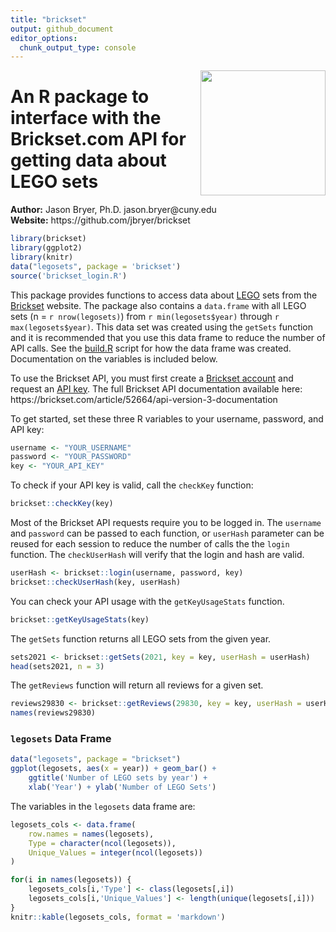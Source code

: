 ```yaml
---
title: "brickset"
output: github_document
editor_options: 
  chunk_output_type: console
---
```


<a href='https://github.com/jbryer/brickset'><img src='brickset.png' align="right" height="200" /></a>

# An R package to interface with the Brickset.com API for getting data about LEGO sets

**Author:** Jason Bryer, Ph.D. jason.bryer@cuny.edu  
**Website:** https://github.com/jbryer/brickset

```r
library(brickset)
library(ggplot2)
library(knitr)
data("legosets", package = 'brickset')
source('brickset_login.R')
```

This package provides functions to access data about [LEGO](https://lego.com) sets from the [Brickset](https://brickset.com) website. The package also contains a `data.frame` with all LEGO sets (n = `r nrow(legosets)`) from `r min(legosets$year)` through `r max(legosets$year)`. This data set was created using the `getSets` function and it is recommended that you use this data frame to reduce the number of API calls. See the [build.R](build.R) script for how the data frame was created. Documentation on the variables is included below.

To use the Brickset API, you must first create a [Brickset account](https://brickset.com/signup) and request an [API key](http://brickset.com/tools/webservices/requestkey). The full Brickset API documentation available here: https://brickset.com/article/52664/api-version-3-documentation

To get started, set these three R variables to your username, password, and API key:

```r
username <- "YOUR_USERNAME"
password <- "YOUR_PASSWORD"
key <- "YOUR_API_KEY"
```

To check if your API key is valid, call the `checkKey` function:

```r
brickset::checkKey(key)
```

Most of the Brickset API requests require you to be logged in. The `username` and `password` can be passed to each function, or `userHash` parameter can be reused for each session to reduce the number of calls the the `login` function. The `checkUserHash` will verify that the login and hash are valid.

```r
userHash <- brickset::login(username, password, key)
brickset::checkUserHash(key, userHash)
```

You can check your API usage with the `getKeyUsageStats` function.

```r
brickset::getKeyUsageStats(key)
```

The `getSets` function returns all LEGO sets from the given year.

```r
sets2021 <- brickset::getSets(2021, key = key, userHash = userHash)
head(sets2021, n = 3)
```

The `getReviews` function will return all reviews for a given set.

```r
reviews29830 <- brickset::getReviews(29830, key = key, userHash = userHash)
names(reviews29830)
```

### `legosets` Data Frame

```r
data("legosets", package = "brickset")
ggplot(legosets, aes(x = year)) + geom_bar() +
	ggtitle('Number of LEGO sets by year') +
	xlab('Year') + ylab('Number of LEGO Sets')
```

The variables in the `legosets` data frame are:

```r
legosets_cols <- data.frame(
	row.names = names(legosets),
	Type = character(ncol(legosets)),
	Unique_Values = integer(ncol(legosets))
)

for(i in names(legosets)) {
	legosets_cols[i,'Type'] <- class(legosets[,i])
	legosets_cols[i,'Unique_Values'] <- length(unique(legosets[,i]))
}
knitr::kable(legosets_cols, format = 'markdown')
```
